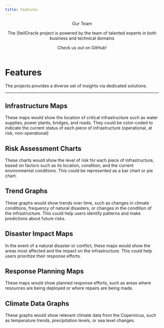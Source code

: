 ```yaml
---
title: Features
---
```




<header className={clsx('hero hero--primary', styles.heroBanner)}>
  <div className="container">
    <Heading as="h1" className="hero__title">
      Our Team
    </Heading>
    <p className="hero__subtitle">The StellOracle project is powered by the team of talented experts in both business and technical domains</p>
    <div className={styles.buttons}>
      <Link
        className="button button--secondary button--lg"
        to="https://github.com/orgs/StellOracle/people">
        Check us out on GitHub!
      </Link>
    </div>
  </div>
</header>

# Features

The projects provides a diverse set of insights via dedicated solutions.

---

## Infrastructure Maps

These maps would show the location of critical infrastructure such as water supplies, power plants, bridges, and roads. They could be color-coded to indicate the current status of each piece of infrastructure (operational, at risk, non-operational)

## Risk Assessment Charts

These charts would show the level of risk for each piece of infrastructure, based on factors such as its location, condition, and the current environmental conditions. This could be represented as a bar chart or pie chart.

## Trend Graphs

These graphs would show trends over time, such as changes in climate conditions, frequency of natural disasters, or changes in the condition of the infrastructure. This could help users identify patterns and make predictions about future risks.

## Disaster Impact Maps

In the event of a natural disaster or conflict, these maps would show the areas most affected and the impact on the infrastructure. This could help users prioritize their response efforts.

## Response Planning Maps

These maps would show planned response efforts, such as areas where resources are being deployed or where repairs are being made.

## Climate Data Graphs

These graphs would show relevant climate data from the Copernicus, such as temperature trends, precipitation levels, or sea level changes.
